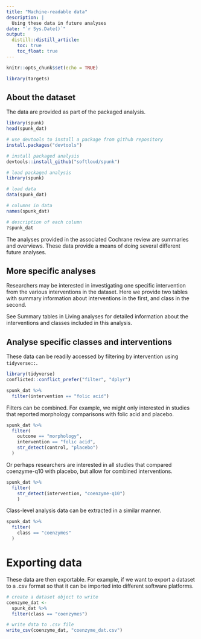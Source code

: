 ```yaml
---
title: "Machine-readable data"
description: |
  Using these data in future analyses
date: "`r Sys.Date()`"
output:
  distill::distill_article:
    toc: true
    toc_float: true
---
```


```r
knitr::opts_chunk$set(echo = TRUE)

library(targets)
```

##  About the dataset

The data are provided as part of the packaged analysis.

```r
library(spunk)
head(spunk_dat)
```


```r
# use devtools to install a package from github repository
install.packages("devtools")

# install packaged analysis
devtools::install_github("softloud/spunk")

# load packaged analysis
library(spunk)

# load data
data(spunk_dat)

```

```r
# columns in data
names(spunk_dat)

```

```r
# description of each column
?spunk_dat

```

The analyses provided in the associated Cochrane review are summaries and overviews. These data provide a means of doing several different future analyses.  

## More specific analyses

Researchers may be interested in investigating one specific intervention from the various interventions in the dataset. Here we provide two tables with summary information about interventions in the first, and class in the second. 

See Summary tables in Living analyses for detailed information about the interventions and classes included in this analysis. 

## Analyse specific classes and interventions


These data can be readily accessed by filtering by intervention using `tidyverse::`.

```r
library(tidyverse)
conflicted::conflict_prefer("filter", "dplyr")

spunk_dat %>% 
  filter(intervention == "folic acid")

```

Filters can be combined. For example, we might only interested in studies that reported morphology comparisons with folic acid and placebo.

```r
spunk_dat %>% 
  filter(
    outcome == "morphology",
    intervention == "folic acid",
    str_detect(control, "placebo")
  )

```

Or perhaps researchers are interested in all studies that compared coenzyme-q10 with placebo, but allow for combined interventions. 

```r
spunk_dat %>% 
  filter(
    str_detect(intervention, "coenzyme-q10")
    )

```

Class-level analysis data can be extracted in a similar manner.

```r
spunk_dat %>% 
  filter(
    class == "coenzymes"
  )
```

# Exporting data

These data are then exportable. For example, if we want to export a dataset to a .csv format so that it can be imported into different software platforms.

```r
# create a dataset object to write
coenzyme_dat <-
  spunk_dat %>%
  filter(class == "coenzymes")

# write data to .csv file
write_csv(coenzyme_dat, "coenzyme_dat.csv")

```




